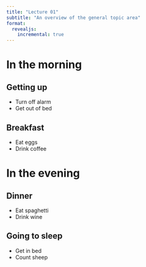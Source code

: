 ```yaml
---
title: "Lecture 01"
subtitle: "An overview of the general topic area"
format:
  revealjs:
    incremental: true   
---
```


# In the morning

## Getting up

-   Turn off alarm
-   Get out of bed

## Breakfast

-   Eat eggs
-   Drink coffee

# In the evening

## Dinner

-   Eat spaghetti
-   Drink wine

## Going to sleep

-   Get in bed
-   Count sheep
